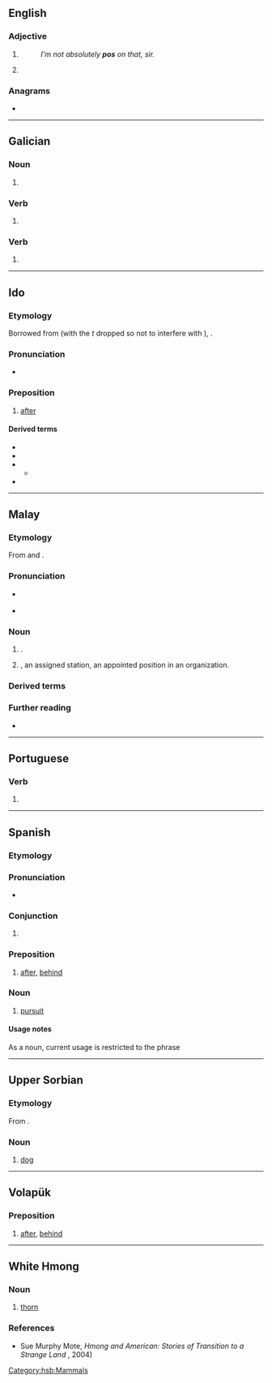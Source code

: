 {{also|POS|Pos|pòs}}
==English==

===Adjective===
{{en-adj}}

# {{lb|en|UK|slang}} {{clipping of|positive|lang=en}}
#: ''I'm not absolutely '''pos''' on that, sir.''
# {{lb|en|slang}} {{clipping of|HIV positive|lang=en}}

===Anagrams===
* {{anagrams|en|a=ops|OPS|PSO|S.O.P.|SOP|ops|sop}}

----

==Galician==

===Noun===
{{head|gl|noun form}}

# {{plural of|po|lang=gl}}

===Verb===
{{gl-verb-form|poñer}}

# {{gl-verb form of|poñer|er|indicative|present|singular|second}}

===Verb===
{{gl-verb-form|pór}}

# {{gl-verb form of|pór|er|indicative|present|singular|second}}

----

==Ido==

===Etymology===
Borrowed from {{bor|io|la|post}} (with the ''t'' dropped so not to interfere with {{m|io|posto||postal service, post, mail}}), {{bor|io|ru|после}}.

===Pronunciation===
* {{IPA|/pos/|/pɔs/|lang=io}}

===Preposition===
{{head|io|preposition}}

# [[after]]
#: {{ux|io|Ni drinkis kelka biri '''pos''' la ludo.|We had a few beers '''after''' the game.‎}}

====Derived terms====
* {{l|io|posa||after}}
* {{l|io|pose||then, afterwards}}
* {{l|io|depos||since, afterward}}
** {{l|io|depose||since, from that time}}
* {{l|io|pos-}}

----

==Malay==
{{wikipedia|lang=id}}

===Etymology===
From {{bor|ms|en|post}} and {{bor|ms|nl|post|t=post}}.

===Pronunciation===
* {{q|Indonesia}} {{IPA|/pos/||lang=ms}}
* {{q|Indonesia}} {{hyphenation|pos|lang=ms}}

===Noun===
{{head|ms|noun}}
# {{l|en|mail}}.
# {{l|en|post}}, an assigned station, an appointed position in an organization.

===Derived terms===
{{der2|ms|
|mengeposkan
|pengeposan
|mengepos
|pos ekspres
|pos elektronik
|pos kilat
|pos kilat khusus
|pos laut
|pos paket
|pos suara
|pos udara
|pos wesel
|}}

===Further reading===
* {{R:KBBI Daring}}

----

==Portuguese==

===Verb===
{{head|pt|verb form}}

# {{obsolete spelling of|pôs|lang=pt}}

----

==Spanish==

===Etymology===
{{rfe|es}}

===Pronunciation===
* {{es-IPA}}

===Conjunction===
{{head|es|conjunction}}

# {{lb|es|Latin America}} {{alt sp|lang=es|pues}}

===Preposition===
{{head|es|preposition}}

# {{lb|es|archaic}} [[after|after]], [[behind]]

===Noun===
{{es-noun|m|-}}

# [[pursuit]]

====Usage notes====
As a noun, current usage is restricted to the phrase {{m|es|en pos de}}

----

==Upper Sorbian==

===Etymology===
From {{inh|hsb|sla-pro|*pьsъ}}.

===Noun===
{{head|hsb|noun|g=m}}

# [[dog]]

[[Category:hsb:Mammals]]

----

==Volapük==

===Preposition===
{{head|vo|preposition}}

# [[after]], [[behind]]

----

==White Hmong==

===Noun===
{{head|mww|noun}}

# [[thorn]]

===References===
* Sue Murphy Mote, ''Hmong and American: Stories of Transition to a Strange Land'' {{ISBN|078641832X}}, 2004)